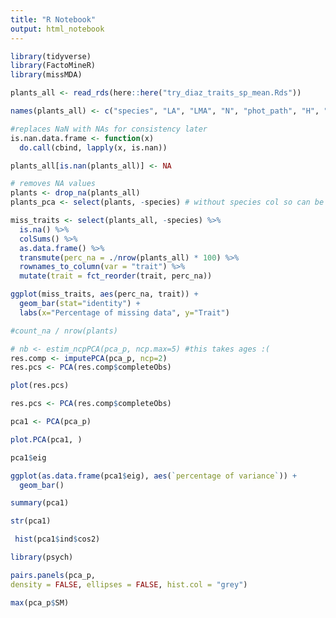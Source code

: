 ```yaml
---
title: "R Notebook"
output: html_notebook
---
```


```r
library(tidyverse)
library(FactoMineR)
library(missMDA)
```

```r
plants_all <- read_rds(here::here("try_diaz_traits_sp_mean.Rds"))

names(plants_all) <- c("species", "LA", "LMA", "N", "phot_path", "H", "SM", "SSD")

#replaces NaN with NAs for consistency later
is.nan.data.frame <- function(x)
  do.call(cbind, lapply(x, is.nan))

plants_all[is.nan(plants_all)] <- NA

# removes NA values
plants <- drop_na(plants_all)
plants_pca <- select(plants, -species) # without species col so can be used in PCA directly
```



```r
miss_traits <- select(plants_all, -species) %>% 
  is.na() %>% 
  colSums() %>% 
  as.data.frame() %>%
  transmute(perc_na = ./nrow(plants_all) * 100) %>% 
  rownames_to_column(var = "trait") %>% 
  mutate(trait = fct_reorder(trait, perc_na))
```
```r
ggplot(miss_traits, aes(perc_na, trait)) +
  geom_bar(stat="identity") +
  labs(x="Percentage of missing data", y="Trait")
```


```r
#count_na / nrow(plants)
```


```r
# nb <- estim_ncpPCA(pca_p, ncp.max=5) #this takes ages :(
res.comp <- imputePCA(pca_p, ncp=2)
res.pcs <- PCA(res.comp$completeObs)
```

```r
plot(res.pcs)
```


```r
res.pcs <- PCA(res.comp$completeObs)
```


```r
pca1 <- PCA(pca_p)
```

```r
plot.PCA(pca1, )
```



```r
pca1$eig
```

```r
ggplot(as.data.frame(pca1$eig), aes(`percentage of variance`)) +
  geom_bar()
```

```r
summary(pca1)
```
```r
str(pca1)
```

```r
 hist(pca1$ind$cos2)
```

```r
library(psych)

pairs.panels(pca_p,
density = FALSE, ellipses = FALSE, hist.col = "grey")
```
```r
max(pca_p$SM)
```


